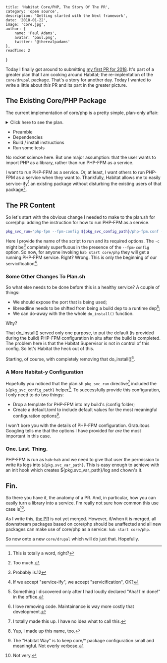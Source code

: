 
    title: 'Habitat Core/PHP, The Story Of The PR',
    category: 'open source',
    description: 'Getting started with the Next framework',
    date: '2018-01-22',
    image: 'core.jpg',
    author: {
        name: 'Paul Adams',
        avatar: 'paul.png',
        twitter: '@therealpadams'
    },
    readTime: 2
}


Today I finally got around to submitting [my first PR for
2018](https://github.com/habitat-sh/core-plans/pull/1146). It's part
of a greater plan that I am cooking around Habitat; the
re-implentation of the `core/drupal` package. That's a story for
another day. Today I wanted to write a little about _this_ PR and its
part in the greater picture.

## The Existing Core/PHP Package

The current implementation of core/php is a pretty simple, plan-only
affair:

<details>
<summary>Click here to see the plan.</summary>
</details>

- Preamble
- Dependencies
- Build / install instructions
- Run some tests

No rocket science here. But one major assumption: that the user wants
to import PHP as a library, rather than run PHP-FPM as a service.

I want to run PHP-FPM as a service. Or, at least, I want others to run
PHP-FPM as a service when they want to. Thankfully, Habitat allows me
to easily service-ify[^1] an existing package without disturbing the
existing users of that package[^2].

## The PR Content

So let's start with the obvious change I needed to make to the plan.sh
for core/php: adding the instruction for how to run PHP-FPM as a
service.


```bash
pkg_svc_run="php-fpm --fpm-config ${pkg_svc_config_path}/php-fpm.conf -c ${pkg_svc_config_path}"
```

Here I provide the name of the script to run and its required
options. The `-c` might be[^3] completely superfluous in the presence
of the `--fpm-config` option. So now, for anyone invoking `hab start
core/php` they will get a running PHP-FPM service. Right? Wrong. This
is only the beginning of our servicification[^4].

### Some Other Changes To Plan.sh

So what else needs to be done before this is a healthy service? A
couple of things:

- We should expose the port that is being used;
- libreadline needs to be shifted from being a build dep to a runtime
  dep[^5];
- We can do-away with the the whole `do_install()` function.

Why?

That do_install() served only one purpose, to put the default (is
provided during the build) PHP-FPM configuration in situ after the
build is completed. The problem here is that the Habitat Supervisor is
not in control of this config. So let's Habitat the heck out of this.

Starting, of course, with completely removing that do_install()[^6].

### A More Habitat-y Configuration

Hopefully you noticed that the plan.sh `pkg_svc_run` directive[^7]
included the `${pkg_svc_config_path}` helper[^8]. To successfully
provide this configuration, I only need to do two things:

- Drop a template for PHP-FPM into my build's /config folder;
- Create a default.toml to include default values for the most
  meaningful configuration options[^9].

I won't bore you with the details of PHP-FPM configuration. Gratuitous
Googling tells me that the options I have provided for _are_ the most
important in this case.

### One. Last. Thing.

PHP-FPM is run as `hab:hab` and we need to give that user the
permission to write its logs into `${pkg.svc_var_path}`. This is easy
enough to achieve with an init hook which creates
${pkg.svc_var_path}/log and chown's it.

## Fin.

So there you have it, the anatomy of a PR. And, in particular, how you
can easily turn a library into a service. I'm really not sure how
common this use case is[^10].

As I write this, [the
PR](https://github.com/habitat-sh/core-plans/pull/1146) is not yet
merged. However, if/when it is merged, all downstream packages based
on core/php should be unaffected and all new packages can make use of
core/php as a service: `hab start core/php`.

So now onto a new `core/drupal` which will do just that. Hopefully.

[^1]: This is totally a word, right?
[^2]: Too much.
[^3]: Probably is.12
[^4]: If we accept "service-ify", we accept "servicification", OK?
[^5]: Something I discovered only after I had loudly declared "Aha! I'm done!" in the office.
[^6]: I love removing code. Maintainance is way more costly that development.
[^7]: I totally made this up. I have no idea what to call this.
[^8]: Yup, I made up this name, too.
[^9]: The "Habitat Way"[^11] is to keep core/* package configuration small and meaningful. Not overly verbose.
[^10]: Not very.
[^11]: &trade;